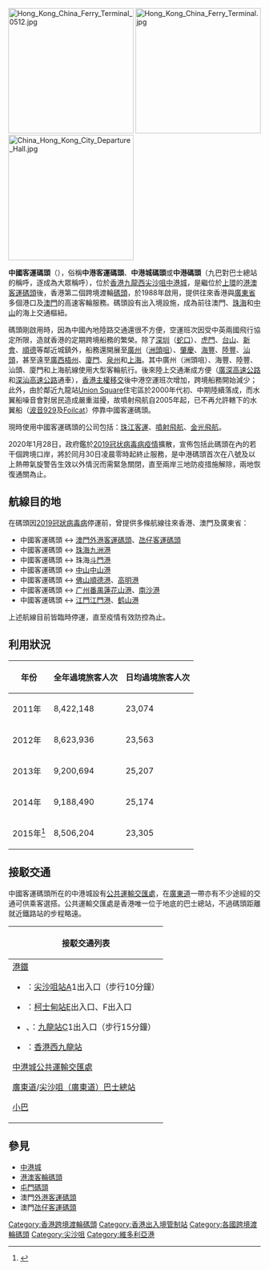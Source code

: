 [[File:Hong_Kong_China_Ferry_Terminal_0512.jpg|250px]]
[[File:Hong_Kong_China_Ferry_Terminal.jpg|250px]]
[[File:China_Hong_Kong_City_Departure_Hall.jpg|250px]]

'''中國客運碼頭'''（{{lang-en|China Ferry Terminal}}），俗稱'''中港客運碼頭'''、'''中港城碼頭'''或'''中港碼頭'''（九巴對巴士總站的稱呼，逐成為大眾稱呼），位於[[香港|香港]][[九龍西|九龍西]][[尖沙咀|尖沙咀]][[中港城|中港城]]，是繼位於[[上環|上環]]的[[港澳客輪碼頭|港澳客運碼頭]]後，香港第二個跨境渡輪[[碼頭|碼頭]]，於1988年啟用，提供往來香港與[[廣東省|廣東省]]多個港口及[[澳門|澳門]]的高速客輪服務。碼頭設有出入境設施，成為前往澳門、[[珠海|珠海]]和[[中山市|中山]]的海上交通樞紐。

碼頭剛啟用時，因為中國內地陸路交通還很不方便，空運班次因受中英兩國飛行協定所限，造就香港的定期跨境船務的繁榮。除了[[深圳|深圳]]（[[蛇口|蛇口]]）、[[虎門|虎門]]、[[台山市|台山]]、[[新會|新會]]、[[順德|順德]]等鄰近城鎮外，船務還開展至[[廣州|廣州]]（[[洲頭咀|洲頭咀]]）、[[肇慶|肇慶]]、[[海豐|海豐]]、[[陸豐|陸豐]]、[[汕頭|汕頭]]，甚至遠至[[廣西壯族自治區|廣西]][[梧州市|梧州]]、[[廈門|廈門]]、[[泉州|泉州]]和[[上海|上海]]。其中廣州（洲頭咀）、海豐、陸豐、汕頭、廈門和上海航線使用大型客輪航行。後來陸上交通漸成方便（[[廣深高速公路|廣深高速公路]]和[[深汕高速公路|深汕高速公路]]通車），[[香港主權移交|香港主權移交]]後中港空運班次增加，跨境船務開始減少；此外，由於鄰近九龍站[[Union_Square|Union Square]]住宅區於2000年代初、中期陸續落成，而水翼船噪音會對居民造成嚴重滋擾，故噴射飛航自2005年起，已不再允許轄下的水翼船（[[波音929|波音929]]及[[Foilcat|Foilcat]]）停靠中國客運碼頭。

現時使用中國客運碼頭的公司包括：[[珠江客運|珠江客運]]、[[噴射飛航|噴射飛航]]、[[金光飛航|金光飛航]]。

2020年1月28日，政府鑑於[[2019冠状病毒病疫情|2019冠状病毒病疫情]]擴散，宣佈包括此碼頭在內的若干個跨境口岸，將於同月30日凌晨零時起終止服務，是中港碼頭首次在八號及以上熱帶氣旋警告生效以外情況而需緊急關閉，直至兩岸三地防疫措施解除，兩地恢復通關為止。

== 航線目的地 ==
在碼頭因[[2019冠状病毒病疫情|2019冠狀病毒病]]停運前，曾提供多條航線往來香港、澳門及廣東省：
* 中國客運碼頭 ↔ [[澳門|澳門]][[外港客運碼頭|外港客運碼頭]]、[[氹仔客運碼頭|氹仔客運碼頭]]
* 中國客運碼頭 ↔ [[珠海|珠海]][[九洲港|九洲港]]
* 中國客運碼頭 ↔ 珠海[[斗门区|斗門港]]
* 中國客運碼頭 ↔ [[中山市|中山]][[中山港|中山港]]
* 中國客運碼頭 ↔ [[佛山|佛山]][[順德港|順德港]]、[[高明港|高明港]]
* 中國客運碼頭 ↔ [[广州|广州]][[番禺区|番禺]][[蓮花山港|蓮花山港]]、[[南沙客运港|南沙港]]
* 中國客運碼頭 ↔ [[江門|江門]][[江門港|江門港]]、[[鹤山港|鹤山港]]

上述航線目前皆臨時停運，直至疫情有效防控為止。

== 利用狀況 ==
{| class=wikitable style="text-align: center;"
! 年份
! 全年過境旅客人次
! 日均過境旅客人次
|-
! 2011年
| 8,422,148
| 23,074
|-
! 2012年
| 8,623,936
| 23,563
|-
! 2013年
| 9,200,694
| 25,207
|-
! 2014年
| 9,188,490
| 25,174
|-
! 2015年<ref>{{Cite web |url=http://www.immd.gov.hk/publications/a_report_2015/tc/appendices-07.html |title=存档副本 |accessdate=2016-08-20 |archive-date=2016-09-18 |archive-url=https://web.archive.org/web/20160918061206/http://www.immd.gov.hk/publications/a_report_2015/tc/appendices-07.html |dead-url=no }}</ref>
| 8,506,204
| 23,305
|}

== 接駁交通 ==
中國客運碼頭所在的中港城設有[[中港城公共運輸交匯處|公共運輸交匯處]]，在[[廣東道|廣東道]]一帶亦有不少途經的交通可供乘客選搭。公共運輸交匯處是香港唯一位于地底的巴士總站，不過碼頭距離就近鐵路站的步程略遠。

{| class="mw-collapsible mw-collapsed wikitable" style="margin: 0 auto; width: auto;" 
! 接駁交通列表
|-
|
;[[港鐵|港鐵]]
*{{港鐵路線標誌|TWL}}：[[尖沙咀站|尖沙咀站]]A1出入口（步行10分鐘）
*{{港鐵路線標誌|TML}}：[[柯士甸站|柯士甸站]]E出入口、F出入口
*{{港鐵路線標誌|TCL}}、{{港鐵路線標誌|AEL}}：[[九龍站_(港鐵)|九龍站]]C1出入口（步行15分鐘）
*{{港鐵路線標誌|XRL}}：[[香港西九龍站|香港西九龍站]]
;[[中港城公共運輸交匯處|中港城公共運輸交匯處]]
{{九龍新界巴士簡單列表|3C|3X|12|14|238P|238X}}
;[[廣東道|廣東道]]/[[尖沙咀（廣東道）巴士總站|尖沙咀（廣東道）巴士總站]]
{{九龍新界巴士簡單列表|203C|215P|215X|260X|261B|269B|271|271B|271P|271X|281A|296D}}
{{過海隧道巴士簡單列表|110|973}}
;[[香港小巴|小巴]]
{{九龍專線小巴簡單列表|3|6|6C|77M|78}}
|}

== 參見 ==
* [[中港城|中港城]]
* [[港澳客輪碼頭|港澳客輪碼頭]]
* [[屯門碼頭|屯門碼頭]]
* 澳門[[外港客運碼頭|外港客運碼頭]]
* 澳門[[氹仔客運碼頭|氹仔客運碼頭]]

{{香港渡輪碼頭|nocat}}
{{香港出入境管制站}}
{{珠三角交通}}

[[Category:香港跨境渡輪碼頭|Category:香港跨境渡輪碼頭]]
[[Category:香港出入境管制站|Category:香港出入境管制站]]
[[Category:各國跨境渡輪碼頭|Category:各國跨境渡輪碼頭]]
[[Category:尖沙咀|Category:尖沙咀]]
[[Category:維多利亞港|Category:維多利亞港]]